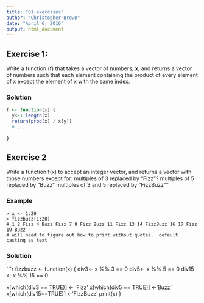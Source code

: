 ```yaml
---
title: "01-exercises"
author: "Christopher Brown"
date: "April 6, 2016"
output: html_document
---
```



## Exercise 1:

Write a function (f) that takes a vector of numbers, **x**, and returns a vector of numbers such that each element containing the product of every element of x except the element of x with the same index. 


### Solution 

```r

f <- function(x) {
  y<-1:length(x)
  return(prod(x) / x[y])
  # ...
  
}

```
    


## Exercise 2

Write a function f(x) to accept an integer vector, and returns a vector with those numbers except for: 
   multiples of 3 replaced by "Fizz"? 
   multiples of 5 replaced by "Buzz" 
   multiples of 3 and 5 replaced by "FizzBuzz""
   
### Example

    > x <- 1:20
    > fizzbuzz(1:20) 
    # 1 2 Fizz 4 Buzz Fizz 7 8 Fizz Buzz 11 Fizz 13 14 FizzBuzz 16 17 Fizz 19 Buzz
    # will need to figure out how to print without quotes.  default casting as text

### Solution

```r
fizzbuzz <- function(x) {
  div3<- x %% 3 == 0
  div5<- x %% 5 == 0
  div15 <- x %% 15 == 0
  
  x[which(div3 == TRUE)] <- 'Fizz'
  x[which(div5 == TRUE)] <-'Buzz'
  x[which(div15==TRUE)] <-'FizzBuzz'
  print(x)
}
